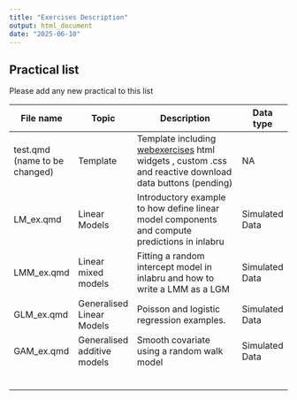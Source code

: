 ```yaml
---
title: "Exercises Description"
output: html_document
date: "2025-06-10"
---
```


## Practical list

Please add any new practical to this list

| File name                     | Topic                       | Description                                                                                                                                          | Data type      |
|-----------|-----------|---------------------------------------|-----------|
| test.qmd (name to be changed) | Template                    | Template including [webexercises](https://psyteachr.github.io/webexercises/) html widgets , custom .css and reactive download data buttons (pending) | NA             |
| LM_ex.qmd                     | Linear Models               | Introductory example to how define linear model components and compute predictions in inlabru                                                        | Simulated Data |
| LMM_ex.qmd                    | Linear mixed models         | Fitting a random intercept model in inlabru and how to write a LMM as a LGM                                                                          | Simulated Data |
| GLM_ex.qmd                    | Generalised Linear Models   | Poisson and logistic regression examples.                                                                                                            | Simulated Data |
| GAM_ex.qmd                    | Generalised additive models |  Smooth covariate using a random walk model                                                                                                          | Simulated Data |
|                               |                             |                                                                                                                                                      |                |
|                               |                             |                                                                                                                                                      |                |
|                               |                             |                                                                                                                                                      |                |
|                               |                             |                                                                                                                                                      |                |
|                               |                             |                                                                                                                                                      |                |
|                               |                             |                                                                                                                                                      |                |
